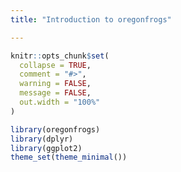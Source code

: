 ```yaml
---
title: "Introduction to oregonfrogs"

---
```


```r
knitr::opts_chunk$set(
  collapse = TRUE,
  comment = "#>",
  warning = FALSE,
  message = FALSE,
  out.width = "100%"
)
```

```r
library(oregonfrogs)
library(dplyr)
library(ggplot2)
theme_set(theme_minimal())
```
